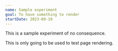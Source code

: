 ```yaml
---
name: Sample experiment
goal: To have something to render
startDate: 2023-09-19
---
```


This is a sample experiment of no consequence.

This is only going to be used to test page rendering.